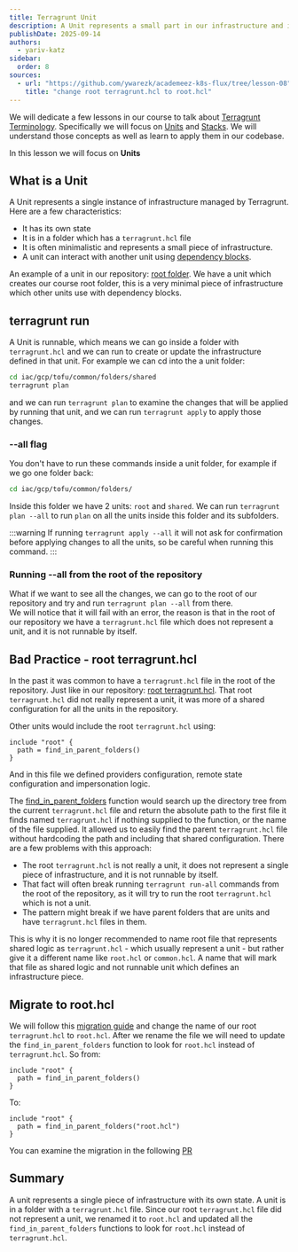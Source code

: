 ```yaml
---
title: Terragrunt Unit
description: A Unit represents a small part in our infrastructure and it is identified by a terragrunt.hcl file
publishDate: 2025-09-14
authors:
  - yariv-katz
sidebar:
  order: 8
sources:
  - url: "https://github.com/ywarezk/academeez-k8s-flux/tree/lesson-08"
    title: "change root terragrunt.hcl to root.hcl"
---
```


We will dedicate a few lessons in our course to talk about [Terragrunt Terminology](https://terragrunt.gruntwork.io/docs/getting-started/terminology/).
Specifically we will focus on [Units](https://terragrunt.gruntwork.io/docs/features/units/) and [Stacks](https://terragrunt.gruntwork.io/docs/features/stacks/).
We will understand those concepts as well as learn to apply them in our codebase.

In this lesson we will focus on **Units**

## What is a Unit

A Unit represents a single instance of infrastructure managed by Terragrunt. Here are a few characteristics:
- It has its own state
- It is in a folder which has a `terragrunt.hcl` file
- It is often minimalistic and represents a small piece of infrastructure.
- A unit can interact with another unit using [dependency blocks](https://terragrunt.gruntwork.io/docs/reference/hcl/blocks#dependency).

An example of a unit in our repository: [root folder](https://github.com/ywarezk/academeez-k8s-flux/tree/main/iac/gcp/tofu/common/folders/root).
We have a unit which creates our course root folder, this is a very minimal piece of infrastructure which other units use with dependency blocks.

## terragrunt run

A Unit is runnable, which means we can go inside a folder with `terragrunt.hcl` and we can run to create or update the infrastructure defined in that unit.
For example we can cd into the a unit folder:

```bash
cd iac/gcp/tofu/common/folders/shared
terragrunt plan
```

and we can run `terragrunt plan` to examine the changes that will be applied by running that unit, and we can run `terragrunt apply` to apply those changes.

### --all flag

You don't have to run these commands inside a unit folder, for example if we go one folder back:

```bash
cd iac/gcp/tofu/common/folders/
```

Inside this folder we have 2 units: `root` and `shared`.
We can run `terragrunt plan --all` to run `plan` on all the units inside this folder and its subfolders.

:::warning
If running `terragrunt apply --all` it will not ask for confirmation before applying changes to all the units, so be careful when running this command.
:::

### Running --all from the root of the repository

What if we want to see all the changes, we can go to the root of our repository and try and run `terragrunt plan --all` from there.  
We will notice that it will fail with an error, the reason is that in the root of our repository we have a `terragrunt.hcl` file which does not represent a unit, and it is not runnable by itself.

## Bad Practice - root terragrunt.hcl

In the past it was common to have a `terragrunt.hcl` file in the root of the repository.
Just like in our repository: [root terragrunt.hcl](https://github.com/ywarezk/academeez-k8s-flux/tree/main/iac/gcp/tofu).
That root `terragrunt.hcl` did not really represent a unit, it was more of a shared configuration for all the units in the repository.

Other units would include the root `terragrunt.hcl` using:

```hcl
include "root" {
  path = find_in_parent_folders()
}
```

And in this file we defined providers configuration, remote state configuration and impersonation logic.

The [find_in_parent_folders](https://terragrunt.gruntwork.io/docs/reference/hcl/functions/#find_in_parent_folders) function would search up the directory tree from the current `terragrunt.hcl` file and return the absolute path to the first file it finds named `terragrunt.hcl` if nothing supplied to the function, or the name of the file supplied.
It allowed us to easily find the parent `terragrunt.hcl` file without hardcoding the path and including that shared configuration.
There are a few problems with this approach:
- The root `terragrunt.hcl` is not really a unit, it does not represent a single piece of infrastructure, and it is not runnable by itself.
- That fact will often break running `terragrunt run-all` commands from the root of the repository, as it will try to run the root `terragrunt.hcl` which is not a unit.
- The pattern might break if we have parent folders that are units and have `terragrunt.hcl` files in them.

This is why it is no longer recommended to name root file that represents shared logic as `terragrunt.hcl` - which usually represent a unit - but rather give it a different name like `root.hcl` or `common.hcl`.
A name that will mark that file as shared logic and not runnable unit which defines an infrastructure piece.

## Migrate to root.hcl

We will follow this [migration guide](https://terragrunt.gruntwork.io/docs/migrate/migrating-from-root-terragrunt-hcl/) and change the name of our root `terragrunt.hcl` to `root.hcl`.
After we rename the file we will need to update the `find_in_parent_folders` function to look for `root.hcl` instead of `terragrunt.hcl`.
So from:

```hcl
include "root" {
  path = find_in_parent_folders()
}
```

To:

```hcl
include "root" {
  path = find_in_parent_folders("root.hcl")
}
```

You can examine the migration in the following [PR](https://github.com/ywarezk/academeez-k8s-flux/pull/12)

## Summary

A unit represents a single piece of infrastructure with its own state.
A unit is in a folder with a `terragrunt.hcl` file.
Since our root `terragrunt.hcl` file did not represent a unit, we renamed it to `root.hcl` and updated all the `find_in_parent_folders` functions to look for `root.hcl` instead of `terragrunt.hcl`.
